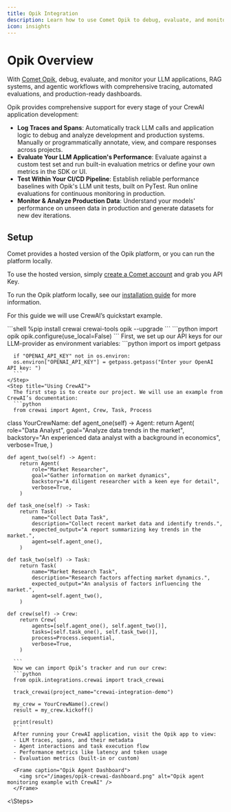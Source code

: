 ```yaml
---
title: Opik Integration
description: Learn how to use Comet Opik to debug, evaluate, and monitor your CrewAI applications with comprehensive tracing, automated evaluations, and production-ready dashboards. 
icon: insights
---
```


# Opik Overview

With [Comet Opik](https://www.comet.com/docs/opik/), debug, evaluate, and monitor your LLM applications, RAG systems, and agentic workflows with comprehensive tracing, automated evaluations, and production-ready dashboards.

Opik provides comprehensive support for every stage of your CrewAI application development:

- **Log Traces and Spans**: Automatically track LLM calls and application logic to debug and analyze development and production systems. Manually or programmatically annotate, view, and compare responses across projects.
- **Evaluate Your LLM Application's Performance**: Evaluate against a custom test set and run built-in evaluation metrics or define your own metrics in the SDK or UI.
- **Test Within Your CI/CD Pipeline**: Establish reliable performance baselines with Opik's LLM unit tests, built on PyTest. Run online evaluations for continuous monitoring in production.
- **Monitor & Analyze Production Data**: Understand your models' performance on unseen data in production and generate datasets for new dev iterations.

## Setup
Comet provides a hosted version of the Opik platform, or you can run the platform locally. 

To use the hosted version, simply [create a Comet account](https://www.comet.com/signup?utm_medium=github&utm_source=crewai_docs) and grab you API Key.

To run the Opik platform locally, see our [installation guide](https://www.comet.com/docs/opik/self-host/overview/) for more information.

For this guide we will use CrewAI’s quickstart example.

<Steps>
    <Step title="Install required packages">
      ```shell
      %pip install crewai crewai-tools opik --upgrade
      ```
    </Step>
    <Step title="Configure Opik">
      ```python
      import opik
      opik.configure(use_local=False)
      ```
    <Step title="Prepare environment">
      First, we set up our API keys for our LLM-provider as environment variables:
      ```python
      import os
      import getpass

      if "OPENAI_API_KEY" not in os.environ:
      os.environ["OPENAI_API_KEY"] = getpass.getpass("Enter your OpenAI API key: ")
      ```
    </Step>
    <Step title="Using CrewAI">
      The first step is to create our project. We will use an example from CrewAI’s documentation:
      ```python
      from crewai import Agent, Crew, Task, Process


class YourCrewName:
    def agent_one(self) -> Agent:
        return Agent(
            role="Data Analyst",
            goal="Analyze data trends in the market",
            backstory="An experienced data analyst with a background in economics",
            verbose=True,
        )

    def agent_two(self) -> Agent:
        return Agent(
            role="Market Researcher",
            goal="Gather information on market dynamics",
            backstory="A diligent researcher with a keen eye for detail",
            verbose=True,
        )

    def task_one(self) -> Task:
        return Task(
            name="Collect Data Task",
            description="Collect recent market data and identify trends.",
            expected_output="A report summarizing key trends in the market.",
            agent=self.agent_one(),
        )

    def task_two(self) -> Task:
        return Task(
            name="Market Research Task",
            description="Research factors affecting market dynamics.",
            expected_output="An analysis of factors influencing the market.",
            agent=self.agent_two(),
        )

    def crew(self) -> Crew:
        return Crew(
            agents=[self.agent_one(), self.agent_two()],
            tasks=[self.task_one(), self.task_two()],
            process=Process.sequential,
            verbose=True,
        )

      ```
      Now we can import Opik’s tracker and run our crew:
      ```python
      from opik.integrations.crewai import track_crewai

      track_crewai(project_name="crewai-integration-demo")

      my_crew = YourCrewName().crew()
      result = my_crew.kickoff()

      print(result)
      ```
      After running your CrewAI application, visit the Opik app to view:
      - LLM traces, spans, and their metadata
      - Agent interactions and task execution flow
      - Performance metrics like latency and token usage
      - Evaluation metrics (built-in or custom)

      <Frame caption="Opik Agent Dashboard">
        <img src="/images/opik-crewai-dashboard.png" alt="Opik agent monitoring example with CrewAI" />
      </Frame>
<\Steps>
